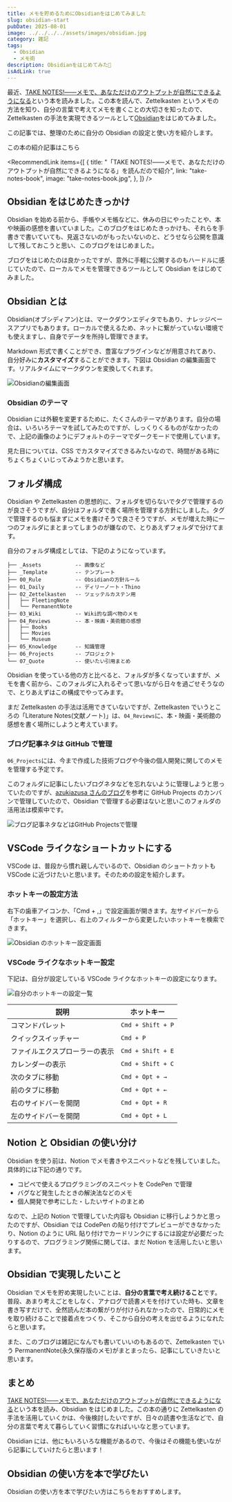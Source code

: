 ```yaml
---
title: メモを貯めるためにObsidianをはじめてみました
slug: obsidian-start
pubDate: 2025-08-01
image: ../../../../assets/images/obsidian.jpg
category: 雑記
tags:
  - Obsidian
  - メモ術
description: Obsidianをはじめてみた🔷
isAdLink: true
---
```



最近、[TAKE NOTES!――メモで、あなただけのアウトプットが自然にできるようになる](https://amzn.to/4o8lfyX)という本を読みました。この本を読んで、Zettelkasten というメモの方法を知り、自分の言葉で考えてメモを書くことの大切さを知ったので、Zettelkasten の手法を実現できるツールとして[Obsidian](https://obsidian.md/)をはじめてみました。

この記事では、整理のために自分の Obsidian の設定と使い方を紹介します。

<AmazonLink
  imageId="71taKZfhhWL._SY522_"
  linkId="4o8lfyX"
  title="TAKE NOTES!――メモで、あなただけのアウトプットが自然にできるようになる"
  author="ズンク・アーレンス"
/>

この本の紹介記事はこちら

<RecommendLink
  items={[
    {
      title:
        "「TAKE NOTES!――メモで、あなただけのアウトプットが自然にできるようになる」を読んだので紹介",
      link: "take-notes-book",
      image: "take-notes-book.jpg",
    },
  ]}
/>

## Obsidian をはじめたきっかけ

Obsidian を始める前から、手帳やメモ帳などに、休みの日にやったことや、本や映画の感想を書いていました。このブログをはじめたきっかけも、それらを手書きで書いていても、見返さないのがもったいないのと、どうせなら公開を意識して残しておこうと思い、このブログをはじめました。

ブログをはじめたのは良かったですが、意外に手軽に公開するのもハードルに感じていたので、ローカルでメモを管理できるツールとして Obsidian をはじめてみました。

## Obsidian とは

Obsidian(オブシディアン)とは、マークダウンエディタでもあり、ナレッジベースアプリでもあります。ローカルで使えるため、ネットに繋がっていない環境でも使えますし、自身でデータを所持し管理できます。

Markdown 形式で書くことができ、豊富なプラグインなどが用意されてあり、自分好みに**カスタマイズ**することができます。下図は Obsidian の編集画面です。リアルタイムにマークダウンを変換してくれます。

![Obsidianの編集画面](https://res.cloudinary.com/dy8ftemi0/image/upload/v1753771619/obsidian-start-01_egznb4.jpg "Obsidianの編集画面")

### Obsidian のテーマ

Obsidian には外観を変更するために、たくさんのテーマがあります。自分の場合は、いろいろテーマを試してみたのですが、しっくりくるものがなかったので、上記の画像のようにデフォルトのテーマでダークモードで使用しています。

見た目については、CSS でカスタマイズできるみたいなので、時間がある時にちょくちょくいじってみようかと思います。

## フォルダ構成

Obsidian や Zettelkasten の思想的に、フォルダを切らないでタグで管理するのが良さそうですが、自分はフォルダで書く場所を管理する方針にしました。タグで管理するのも悩まずにメモを書けそうで良さそうですが、メモが増えた時に一つのフォルダにまとまってしまうのが嫌なので、とりあえずフォルダで分けてます。

自分のフォルダ構成としては、下記のようになっています。

```text title="Obsidian のフォルダ構成"
├── _Assets           -- 画像など
├── _Template         -- テンプレート
├── 00_Rule           -- Obsidianの方針ルール
├── 01_Daily          -- ディリーノート・Thino
├── 02_Zettelkasten   -- ツェッテルカステン用
│   ├── FleetingNote
│   └── PermanentNote
├── 03_Wiki           -- Wiki的な調べ物のメモ
├── 04_Reviews        -- 本・映画・美術館の感想
│   ├── Books
│   ├── Movies
│   └── Museum
├── 05_Knowledge      -- 知識管理
├── 06_Projects       -- プロジェクト
└── 07_Quote          -- 使いたい引用まとめ
```

Obsidian を使っている他の方と比べると、フォルダが多くなっていますが、メモを書く前から、このフォルダに入れるぞって思いながら日々を過ごせそうなので、とりあえずはこの構成でやってみます。

まだ Zettelkasten の手法は活用できていないですが、Zettelkasten でいうところの「Literature Notes(文献ノート)」は、`04_Reviews`に、本・映画・美術館の感想を書く場所にしようと考えています。

### ブログ記事ネタは GitHub で管理

`06_Projects`には、今まで作成した技術ブログや今後の個人開発に関してのメモを管理する予定です。

このフォルダに記事にしたいブログネタなどを忘れないように管理しようと思っていたのですが、[azukiazusa さんのブログ](https://azukiazusa.dev/)を参考に GitHub Projects のカンバンで管理していたので、Obsidian で管理する必要はないと思いこのフォルダの活用法は模索中です。

![ブログ記事ネタなどはGitHub Projectsで管理](https://res.cloudinary.com/dy8ftemi0/image/upload/v1753780299/obsidian-start-04_trxlbt.jpg "ブログ記事ネタなどはGitHub Projectsで管理")

## VSCode ライクなショートカットにする

VSCode は、普段から慣れ親しんでいるので、Obsidian のショートカットも VSCode に近づけたいと思います。そのための設定を紹介します。

### ホットキーの設定方法

右下の歯車アイコンか、「Cmd + ,」で設定画面が開きます。左サイドバーから「ホットキー」を選択し、右上のフィルターから変更したいホットキーを検索できます。

![Obsidian のホットキー設定画面](https://res.cloudinary.com/dy8ftemi0/image/upload/v1753778036/obsidian-start-02_pwn9cx.jpg "Obsidian のホットキー設定画面")

### VSCode ライクなホットキー設定

下記は、自分が設定している VSCode ライクなホットキーの設定になります。

![自分のホットキーの設定一覧](https://res.cloudinary.com/dy8ftemi0/image/upload/v1753778801/obsidian-start-03_xnhhfk.jpg "自分のホットキーの設定一覧")

| 説明                           | ホットキー        |
| ------------------------------ | ----------------- |
| コマンドパレット               | `Cmd + Shift + P` |
| クイックスイッチャー           | `Cmd + P`         |
| ファイルエクスプローラーの表示 | `Cmd + Shift + E` |
| カレンダーの表示               | `Cmd + Shift + C` |
| 次のタブに移動                 | `Cmd + Opt + →`   |
| 前のタブに移動                 | `Cmd + Opt + ←`   |
| 右のサイドバーを開閉           | `Cmd + Opt + R`   |
| 左のサイドバーを開閉           | `Cmd + Opt + L`   |

## Notion と Obsidian の使い分け

Obsidian を使う前は、Notion でメモ書きやスニペットなどを残していました。
具体的には下記の通りです。

- コピペで使えるプログラミングのスニペットを CodePen で管理
- バグなど発生したときの解決法などのメモ
- 個人開発で参考にした・したいサイトのまとめ

なので、上記の Notion で管理していた内容も Obsidian に移行しようかと思ったのですが、Obsidian では CodePen の貼り付けでプレビューができなかったり、Notion のように URL 貼り付けでカードリンクにするには設定が必要だったりするので、プログラミング関係に関しては、まだ Notion を活用したいと思います。

## Obsidian で実現したいこと

Obsidian でメモを貯め実現したいことは、**自分の言葉で考え続けること**です。普段、あまり考えごとをしなく、アナログで読書メモを付けていた時も、文章を書き写すだけで、全然読んだ本の繋がりが付けられなかったので、日常的にメモを取り続けることで接着点をつくり、そこから自分の考えを出せるようになれたらと思います。

また、このブログは雑記になんでも書いていいのもあるので、Zettelkasten でいう PermanentNote(永久保存版のメモ)がまとまったら、記事にしていきたいと思います。

## まとめ

[TAKE NOTES!――メモで、あなただけのアウトプットが自然にできるようになる](https://amzn.to/4o8lfyX)という本を読み、Obsidian をはじめました。この本の通りに Zettelkasten の手法を活用していくかは、今後検討したいですが、日々の読書や生活などで、自分の言葉で考えて暮らしていく習慣になればいいなと思っています。

Obsidian には、他にもいろいろな機能があるので、今後はその機能も使いながら記事にしていけたらと思います！

## Obsidian の使い方を本で学びたい

Obsidian の使い方を本で学びたい方はこちらをおすすめします。

<AmazonLink
  imageId="71cavpnJJEL._SY522_"
  linkId="3GVC3IM"
  title="Obsidianで“育てる”最強ノート術 —— あらゆる情報をつなげて整理しよう"
  author="増井 敏克"
/>
